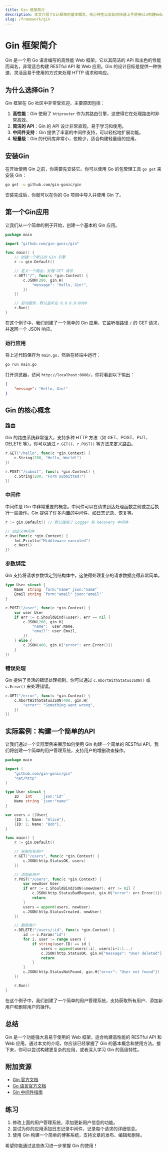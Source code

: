 ```yaml
---
title: Gin 框架简介
description: 本文介绍了Gin框架的基本概念、核心特性以及如何快速上手使用Gin构建Web应用。适合初学者了解Gin框架的基础知识。
slug: /framework/gin
---
```


# Gin 框架简介

Gin 是一个用 Go 语言编写的高性能 Web 框架。它以其简洁的 API 和出色的性能而闻名，非常适合构建 RESTful API 和 Web 应用。Gin 的设计目标是提供一种快速、灵活且易于使用的方式来处理 HTTP 请求和响应。

## 为什么选择Gin？

Gin 框架在 Go 社区中非常受欢迎，主要原因包括：

1. **高性能**：Gin 使用了 `httprouter` 作为其路由引擎，这使得它在处理路由时非常高效。
2. **简洁的 API**：Gin 的 API 设计非常直观，易于学习和使用。
3. **中间件支持**：Gin 提供了丰富的中间件支持，可以轻松地扩展功能。
4. **轻量级**：Gin 的代码库非常小，依赖少，适合构建轻量级的应用。

## 安装Gin

在开始使用 Gin 之前，你需要先安装它。你可以使用 Go 的包管理工具 `go get` 来安装 Gin：

```bash
go get -u github.com/gin-gonic/gin
```

安装完成后，你就可以在你的 Go 项目中导入并使用 Gin 了。

## 第一个Gin应用

让我们从一个简单的例子开始，创建一个基本的 Gin 应用。

```go
package main

import "github.com/gin-gonic/gin"

func main() {
    // 创建一个默认的 Gin 引擎
    r := gin.Default()

    // 定义一个路由，处理 GET 请求
    r.GET("/", func(c *gin.Context) {
        c.JSON(200, gin.H{
            "message": "Hello, Gin!",
        })
    })

    // 启动服务，默认监听在 0.0.0.0:8080
    r.Run()
}
```

在这个例子中，我们创建了一个简单的 Gin 应用，它监听根路径 `/` 的 GET 请求，并返回一个 JSON 响应。

### 运行应用

将上述代码保存为 `main.go`，然后在终端中运行：

```bash
go run main.go
```

打开浏览器，访问 `http://localhost:8080/`，你将看到以下输出：

```json
{
    "message": "Hello, Gin!"
}
```

## Gin 的核心概念

### 路由

Gin 的路由系统非常强大，支持多种 HTTP 方法（如 GET、POST、PUT、DELETE 等）。你可以通过 `r.GET()`、`r.POST()` 等方法来定义路由。

```go
r.GET("/hello", func(c *gin.Context) {
    c.String(200, "Hello, World!")
})

r.POST("/submit", func(c *gin.Context) {
    c.String(200, "Form submitted!")
})
```

### 中间件

中间件是 Gin 中非常重要的概念。中间件可以在请求到达处理函数之前或之后执行一些操作。Gin 提供了许多内置的中间件，如日志记录、恢复等。

```go
r := gin.Default() // 默认使用了 Logger 和 Recovery 中间件

// 自定义中间件
r.Use(func(c *gin.Context) {
    fmt.Println("Middleware executed")
    c.Next()
})
```

### 参数绑定

Gin 支持将请求参数绑定到结构体中，这使得处理复杂的请求数据变得非常简单。

```go
type User struct {
    Name  string `form:"name" json:"name"`
    Email string `form:"email" json:"email"`
}

r.POST("/user", func(c *gin.Context) {
    var user User
    if err := c.ShouldBind(&user); err == nil {
        c.JSON(200, gin.H{
            "name":  user.Name,
            "email": user.Email,
        })
    } else {
        c.JSON(400, gin.H{"error": err.Error()})
    }
})
```

### 错误处理

Gin 提供了灵活的错误处理机制。你可以通过 `c.AbortWithStatusJSON()` 或 `c.Error()` 来处理错误。

```go
r.GET("/error", func(c *gin.Context) {
    c.AbortWithStatusJSON(400, gin.H{
        "error": "Something went wrong",
    })
})
```

## 实际案例：构建一个简单的API

让我们通过一个实际案例来展示如何使用 Gin 构建一个简单的 RESTful API。我们将创建一个简单的用户管理系统，支持用户的增删改查操作。

```go
package main

import (
    "github.com/gin-gonic/gin"
    "net/http"
)

type User struct {
    ID   int    `json:"id"`
    Name string `json:"name"`
}

var users = []User{
    {ID: 1, Name: "Alice"},
    {ID: 2, Name: "Bob"},
}

func main() {
    r := gin.Default()

    // 获取所有用户
    r.GET("/users", func(c *gin.Context) {
        c.JSON(http.StatusOK, users)
    })

    // 添加新用户
    r.POST("/users", func(c *gin.Context) {
        var newUser User
        if err := c.ShouldBindJSON(&newUser); err != nil {
            c.JSON(http.StatusBadRequest, gin.H{"error": err.Error()})
            return
        }
        users = append(users, newUser)
        c.JSON(http.StatusCreated, newUser)
    })

    // 删除用户
    r.DELETE("/users/:id", func(c *gin.Context) {
        id := c.Param("id")
        for i, user := range users {
            if string(user.ID) == id {
                users = append(users[:i], users[i+1:]...)
                c.JSON(http.StatusOK, gin.H{"message": "User deleted"})
                return
            }
        }
        c.JSON(http.StatusNotFound, gin.H{"error": "User not found"})
    })

    r.Run()
}
```

在这个例子中，我们创建了一个简单的用户管理系统，支持获取所有用户、添加新用户和删除用户的操作。

## 总结

Gin 是一个功能强大且易于使用的 Web 框架，适合构建高性能的 RESTful API 和 Web 应用。通过本文的介绍，你应该已经掌握了 Gin 的基本概念和使用方法。接下来，你可以尝试构建更复杂的应用，或者深入学习 Gin 的高级特性。

## 附加资源

- [Gin 官方文档](https://gin-gonic.com/docs/)
- [Go 语言官方文档](https://golang.org/doc/)
- [Gin 中间件指南](https://gin-gonic.com/docs/examples/using-middleware/)

## 练习

1. 修改上面的用户管理系统，添加更新用户信息的功能。
2. 尝试为你的应用添加日志记录中间件，记录每个请求的详细信息。
3. 使用 Gin 构建一个简单的博客系统，支持文章的发布、编辑和删除。

希望你能通过这些练习进一步掌握 Gin 的使用！
